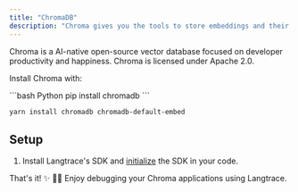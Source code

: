 ```yaml
---
title: "ChromaDB"
description: "Chroma gives you the tools to store embeddings and their metadata."
---
```


Chroma is a AI-native open-source vector database focused on developer productivity and happiness. Chroma is licensed under Apache 2.0.

Install Chroma with:

<CodeGroup>
```bash Python
pip install chromadb
```

```bash Typescript
yarn install chromadb chromadb-default-embed
```

</CodeGroup>

## Setup

1. Install Langtrace's SDK and [initialize](/quickstart) the SDK in your code.

That's it! ✨ 🧙‍♂️ Enjoy debugging your Chroma applications using Langtrace.
